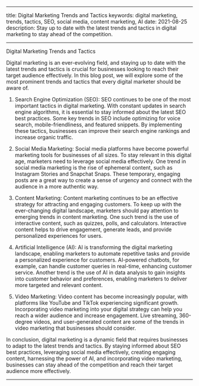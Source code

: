 ----
title: Digital Marketing Trends and Tactics
keywords: digital marketing, trends, tactics, SEO, social media, content marketing, AI
date: 2021-08-25
description: Stay up to date with the latest trends and tactics in digital marketing to stay ahead of the competition.

---

Digital Marketing Trends and Tactics

Digital marketing is an ever-evolving field, and staying up to date with the latest trends and tactics is crucial for businesses looking to reach their target audience effectively. In this blog post, we will explore some of the most prominent trends and tactics that every digital marketer should be aware of.

1. Search Engine Optimization (SEO):
SEO continues to be one of the most important tactics in digital marketing. With constant updates in search engine algorithms, it is essential to stay informed about the latest SEO best practices. Some key trends in SEO include optimizing for voice search, mobile-friendliness, and featured snippets. By implementing these tactics, businesses can improve their search engine rankings and increase organic traffic.

2. Social Media Marketing:
Social media platforms have become powerful marketing tools for businesses of all sizes. To stay relevant in this digital age, marketers need to leverage social media effectively. One trend in social media marketing is the rise of ephemeral content, such as Instagram Stories and Snapchat Snaps. These temporary, engaging posts are a great way to create a sense of urgency and connect with the audience in a more authentic way.

3. Content Marketing:
Content marketing continues to be an effective strategy for attracting and engaging customers. To keep up with the ever-changing digital landscape, marketers should pay attention to emerging trends in content marketing. One such trend is the use of interactive content, such as quizzes, polls, and calculators. Interactive content helps to drive engagement, generate leads, and provide personalized experiences for users.

4. Artificial Intelligence (AI):
AI is transforming the digital marketing landscape, enabling marketers to automate repetitive tasks and provide a personalized experience for customers. AI-powered chatbots, for example, can handle customer queries in real-time, enhancing customer service. Another trend is the use of AI in data analysis to gain insights into customer behavior and preferences, enabling marketers to deliver more targeted and relevant content.

5. Video Marketing:
Video content has become increasingly popular, with platforms like YouTube and TikTok experiencing significant growth. Incorporating video marketing into your digital strategy can help you reach a wider audience and increase engagement. Live streaming, 360-degree videos, and user-generated content are some of the trends in video marketing that businesses should consider.

In conclusion, digital marketing is a dynamic field that requires businesses to adapt to the latest trends and tactics. By staying informed about SEO best practices, leveraging social media effectively, creating engaging content, harnessing the power of AI, and incorporating video marketing, businesses can stay ahead of the competition and reach their target audience more effectively.

---

